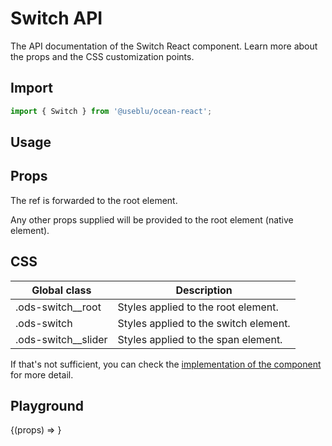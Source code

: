 
<Meta title="Components/Switch" component={Switch} />

# Switch API

The API documentation of the Switch React component. Learn more about the props and the CSS customization points.

## Import

```javascript
import { Switch } from '@useblu/ocean-react';
```

## Usage

<Canvas withSource="open" withToolbar>
  <Story name="Usage">
    <Switch id="switch-usage" checked readOnly />
  </Story>
</Canvas>

## Props

The ref is forwarded to the root element.

Any other props supplied will be provided to the root element (native element).

## CSS

| Global class          | Description                           |
| --------------------- | ------------------------------------- |
| .ods-switch\_\_root   | Styles applied to the root element.   |
| .ods-switch           | Styles applied to the switch element. |
| .ods-switch\_\_slider | Styles applied to the span element.   |

If that's not sufficient, you can check the [implementation of the component](https://github.com/Pagnet/ocean-ds-web/blob/master/packages/ocean-react/src/Switch/Switch.tsx) for more detail.

## Playground

<Canvas>
  <Story
    name="Playground"
    args={{
      disabled: false,
    }}
    argTypes={{
      disabled: {
        control: 'boolean',
      },
    }}
  >
    {(props) => <Switch id="switch-playground" {...props} />}
  </Story>
</Canvas>
